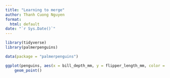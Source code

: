 ```yaml
---
title: "Learning to merge"
author: Thanh Cuong Nguyen
format:
  html: default
date: "`r Sys.Date()`"
---
```


```r
library(tidyverse)
library(palmerpenguins)

data(package = "palmerpenguins")

ggplot(penguins, aes(x = bill_depth_mm, y = flipper_length_mm, color = species)) +
    geom_point()
```
